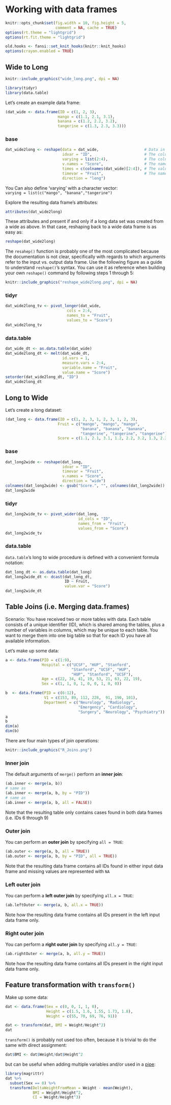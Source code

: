 # Working with data frames {#dataframes}

```r
knitr::opts_chunk$set(fig.width = 10, fig.height = 5,
                      comment = NA, cache = TRUE) 
options(rt.theme = "lightgrid")
options(rt.fit.theme = "lightgrid")
```

```r
old.hooks <- fansi::set_knit_hooks(knitr::knit_hooks)
options(crayon.enabled = TRUE)
```

## Wide to Long

```r
knitr::include_graphics("wide_long.png", dpi = NA)
```

```r
library(tidyr)
library(data.table)
```

Let's create an example data frame:

```r
(dat_wide <- data.frame(ID = c(1, 2, 3),
                       mango = c(1.1, 2.1, 3.1),
                       banana = c(1.2, 2.2, 3.2),
                       tangerine = c(1.3, 2.3, 3.3)))
```

### base

```r
dat_wide2long <- reshape(data = dat_wide,                    # Data in wide format
                         idvar = "ID",                       # The column name that defines case ID
                         varying = list(2:4),                # The columns whose values we want to keep
                         v.names = "Score",                  # The name of the new column which will contain all the values from the columns above
                         times = c(colnames(dat_wide)[2:4]), # The values/names, of length = (N of columns defined in "varying"), that will be recycled to indicate which column from the wide dataset each row corresponds to
                         timevar = "Fruit",                  # The name of the new column created to hold the values defined by "times"
                         direction = "long") 
```

You Can also define 'varying' with a character vector:  
`varying = list(c("mango", "banana","tangerine")`  

Explore the resulting data frame's attributes:

```r
attributes(dat_wide2long)
```

These attributes and present if and only if a long data set was created from a wide as above. In that case, reshaping back to a wide data frame is as easy as:

```r
reshape(dat_wide2long)
```

The `resahep()` function is probably one of the most complicated because the documentation is not clear, specifically with regards to which arguments refer to the input vs. output data frame. Use the following figure as a guide to understand `reshape()`'s syntax. You can use it as reference when building your own `reshape()` command by following steps 1 through 5:

```r
knitr::include_graphics("reshape_wide2long.png", dpi = NA)
```

### tidyr

```r
dat_wide2long_tv <- pivot_longer(dat_wide,
                           cols = 2:4,
                           names_to = "Fruit",
                           values_to = "Score")
dat_wide2long_tv
```

### data.table

```r
dat_wide_dt <- as.data.table(dat_wide)
dat_wide2long_dt <- melt(dat_wide_dt,
                         id.vars = 1,
                         measure.vars = 2:4,
                         variable.name = "Fruit",
                         value.name = "Score")
setorder(dat_wide2long_dt, "ID")
dat_wide2long_dt
```

## Long to Wide

Let's create a long dataset:

```r
(dat_long <- data.frame(ID = c(1, 2, 3, 1, 2, 3, 1, 2, 3),
                       Fruit = c("mango", "mango", "mango", 
                                 "banana", "banana", "banana", 
                                 "tangerine", "tangerine", "tangerine"),
                       Score = c(1.1, 2.1, 3.1, 1.2, 2.2, 3.2, 1.3, 2.3, 3.3)))
```

### base

```r
dat_long2wide <- reshape(dat_long,
                         idvar = "ID",
                         timevar = "Fruit",
                         v.names = "Score",
                         direction = "wide")
colnames(dat_long2wide) <- gsub("Score.", "", colnames(dat_long2wide))
dat_long2wide
```

### tidyr

```r
dat_long2wide_tv <- pivot_wider(dat_long,
                                id_cols = "ID",
                                names_from = "Fruit",
                                values_from = "Score")
dat_long2wide_tv
```

### data.table

`data.table`'s long to wide procedure is defined with a convenient formula notation:

```r
dat_long_dt <- as.data.table(dat_long)
dat_long2wide_dt <- dcast(dat_long_dt,
                          ID ~ Fruit,
                          value.var = "Score")
dat_long2wide_dt
```

## Table Joins (i.e. Merging data.frames)

Scenario: You have received two or more tables with data. Each table consists of a unique identifier (ID), which is shared among the tables, plus a number of variables in columns, which may be unique to each table. You want to merge them into one big table so that for each ID you have all available information.  

Let's make up some data:

```r
a <- data.frame(PID = c(1:9),
                Hospital = c("UCSF", "HUP", "Stanford",
                             "Stanford", "UCSF", "HUP", 
                             "HUP", "Stanford", "UCSF"),
                Age = c(22, 34, 41, 19, 53, 21, 63, 22, 19),
                Sex = c(1, 1, 0, 1, 0, 0, 1, 0, 0))

b  <- data.frame(PID = c(6:12),
                 V1 = c(153, 89, 112, 228,  91, 190, 101),
                 Department = c("Neurology", "Radiology",
                                "Emergency", "Cardiology",
                                "Surgery", "Neurology", "Psychiatry"))
a
b
dim(a)
dim(b)
```

There are four main types of join operations:

```r
knitr::include_graphics("R_Joins.png")
```

### Inner join

The default arguments of `merge()` perform an **inner join**:

```r
(ab.inner <- merge(a, b))
# same as
(ab.inner <- merge(a, b, by = "PID"))
# same as
(ab.inner <- merge(a, b, all = FALSE))
```

Note that the resulting table only contains cases found in both data frames (i.e. IDs 6 through 9)

### Outer join

You can perform an **outer join** by specifying `all = TRUE`:

```r
(ab.outer <- merge(a, b, all = TRUE))
(ab.outer <- merge(a, b, by = "PID", all = TRUE))
```

Note that the resulting data frame contains all IDs found in either input data frame and missing values are represented with `NA`

### Left outer join

You can perform a **left outer join** by specifying `all.x = TRUE`:

```r
(ab.leftOuter <- merge(a, b, all.x = TRUE))
```

Note how the resulting data frame contains all IDs present in the left input data frame only. 

### Right outer join

You can perform a **right outer join** by specifying `all.y = TRUE`:

```r
(ab.rightOuter <- merge(a, b, all.y = TRUE))
```

Note how the resulting data frame contains all IDs present in the right input data frame only.

## Feature transformation with `transform()`

Make up some data:

```r
dat <- data.frame(Sex = c(0, 0, 1, 1, 0),
                  Height = c(1.5, 1.6, 1.55, 1.73, 1.8),
                  Weight = c(55, 70, 69, 76, 91))
```

```r
dat <- transform(dat, BMI = Weight/Height^2)
dat
```

`transform()` is probably not used too often, because it is trivial to do the same with direct assignment:

```r
dat$BMI <- dat$Weight/dat$Height^2
```

but can be useful when adding multiple variables and/or used in a [pipe](#pipe):

```r
library(magrittr)
dat %>% 
  subset(Sex == 0) %>%
  transform(DeltaWeightFromMean = Weight - mean(Weight),
            BMI = Weight/Height^2,
            CI = Weight/Height^3)
```
